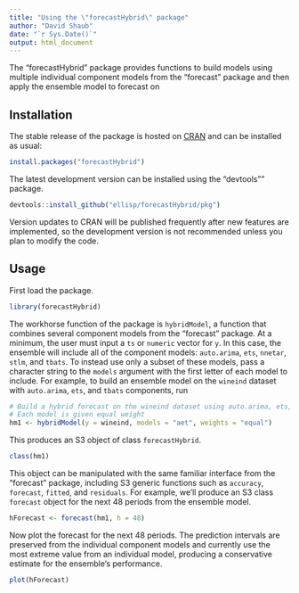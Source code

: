 ```yaml
---
title: "Using the \"forecastHybrid\" package"
author: "David Shaub"
date: "`r Sys.Date()`"
output: html_document
---
```


The "forecastHybrid" package provides functions to build models using multiple individual component models from the "forecast" package and then apply the ensemble model to forecast on 

## Installation

The stable release of the package is hosted on [CRAN](https://cran.r-project.org/web/packages/forecastHybrid/index.html) and can be installed as usual:
```r
install.packages("forecastHybrid")
```

The latest development version can be installed using the "devtools"" package.
```r
devtools::install_github("ellisp/forecastHybrid/pkg")
```

Version updates to CRAN will be published frequently after new features are implemented, so the development version is not recommended unless you plan to modify the code.

## Usage
First load the package.
```r
library(forecastHybrid)
```

The workhorse function of the package is ```hybridModel```, a function that combines several component models from the "forecast" package. At a minimum, the user must input a ```ts``` or ```numeric``` vector for ```y```. In this case, the ensemble will include all of the component models: ```auto.arima```, ```ets```, ```nnetar```, ```stlm```, and ```tbats```. To instead use only a subset of these models, pass a character string to the ```models``` argument with the first letter of each model to include. For example, to build an ensemble model on the ```wineind``` dataset with ```auto.arima```, ```ets```, and ```tbats``` components, run

```r

# Build a hybrid forecast on the wineind dataset using auto.arima, ets, and tbats models.
# Each model is given equal weight
hm1 <- hybridModel(y = wineind, models = "aet", weights = "equal")
```

This produces an S3 object of class ```forecastHybrid```.
```r
class(hm1)
```

This object can be manipulated with the same familiar interface from the "forecast" package, including S3 generic functions such as ```accuracy```, ```forecast```, ```fitted```, and ```residuals```. For example, we'll produce an S3 class ```forecast``` object for the next 48 periods from the ensemble model. 
```r
hForecast <- forecast(hm1, h = 48)
```

Now plot the forecast for the next 48 periods. The prediction intervals are preserved from the individual component models and currently use the most extreme value from an individual model, producing a conservative estimate for the ensemble's performance.
```r
plot(hForecast)
```
